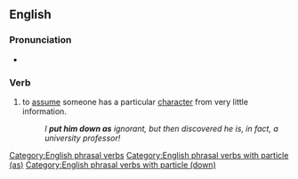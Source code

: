 ==English==

===Pronunciation===
* {{audio|en|En-au-put down as.ogg|Audio (AU)}}

===Verb===
{{head|en|verb}}

# {{lb|en|idiomatic}} to [[assume]] someone has a particular [[character]] from very little information.
#: ''I '''put him down as''' ignorant, but then discovered he is, in fact, a university professor!''

[[Category:English phrasal verbs]]
[[Category:English phrasal verbs with particle (as)]]
[[Category:English phrasal verbs with particle (down)]]